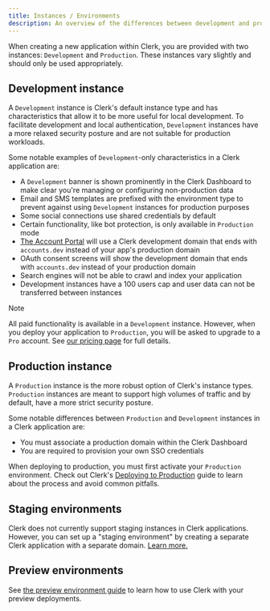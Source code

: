 ```yaml
---
title: Instances / Environments
description: An overview of the differences between development and production instances.
---
```


When creating a new application within Clerk, you are provided with two instances: `Development` and `Production`.  These instances vary slightly and should only be used appropriately.

## Development instance

A `Development` instance is Clerk's default instance type and has characteristics that allow it to be more useful for local development. To facilitate development and local authentication, `Development` instances have a more relaxed security posture and are not suitable for production workloads.

Some notable examples of `Development`-only characteristics in a Clerk application are:

- A `Development` banner is shown prominently in the Clerk Dashboard to make clear you're managing or configuring non-production data
- Email and SMS templates are prefixed with the environment type to prevent against using `Development` instances for production purposes
- Some social connections use shared credentials by default
- Certain functionality, like bot protection, is only available in `Production` mode
- [The Account Portal](/docs/account-portal/overview) will use a Clerk development domain that ends with `accounts.dev` instead of your app's production domain
- OAuth consent screens will show the development domain that ends with `accounts.dev` instead of your production domain
- Search engines will not be able to crawl and index your application
- Development instances have a 100 users cap and user data can not be transferred between instances

> [!NOTE]
> All paid functionality is available in a `Development` instance. However, when you deploy your application to `Production`, you will be asked to upgrade to a `Pro` account. See [our pricing page](/pricing) for full details.

## Production instance

A `Production` instance is the more robust option of Clerk's instance types. `Production` instances are meant to support high volumes of traffic and by default, have a more strict security posture.

Some notable differences between `Production` and `Development` instances in a Clerk application are:

- You must associate a production domain within the Clerk Dashboard
- You are required to provision your own SSO credentials

When deploying to production, you must first activate your `Production` environment. Check out Clerk's [Deploying to Production](/docs/deployments/overview#deploying-to-production) guide to learn about the process and avoid common pitfalls.

## Staging environments

Clerk does not currently support staging instances in Clerk applications. However, you can set up a "staging environment" by creating a separate Clerk application with a separate domain. [Learn more.](/docs/deployments/set-up-staging)

## Preview environments

See [the preview environment guide](/docs/deployments/set-up-preview-environment) to learn how to use Clerk with your preview deployments.
